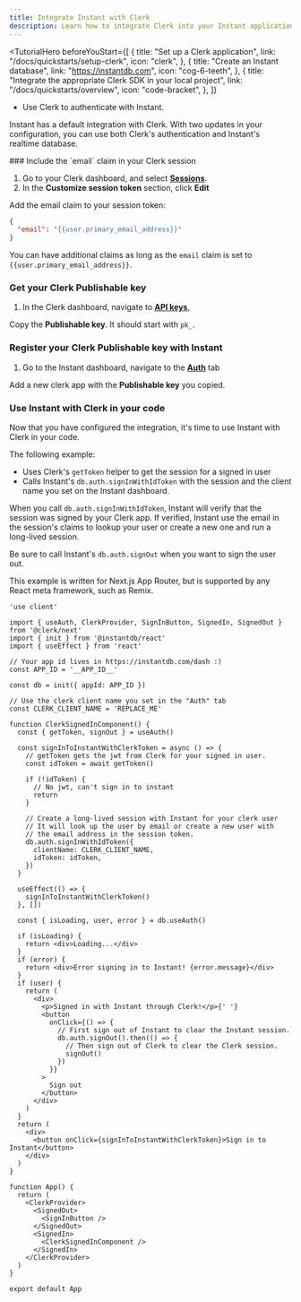 ```yaml
---
title: Integrate Instant with Clerk
description: Learn how to integrate Clerk into your Instant application.
---
```


<TutorialHero
  beforeYouStart={[
    {
      title: "Set up a Clerk application",
      link: "/docs/quickstarts/setup-clerk",
      icon: "clerk",
    },
    {
      title: "Create an Instant database",
      link: "https://instantdb.com",
      icon: "cog-6-teeth",
    },
    {
      title: "Integrate the appropriate Clerk SDK in your local project",
      link: "/docs/quickstarts/overview",
      icon: "code-bracket",
    },
  ]}
>
  - Use Clerk to authenticate with Instant.
</TutorialHero>

Instant has a default integration with Clerk. With two updates in your configuration, you can use both Clerk's authentication and Instant's realtime database.

<Steps>
  ### Include the `email` claim in your Clerk session

  1. Go to your Clerk dashboard, and select **[Sessions](https://dashboard.clerk.com/last-active?path=sessions)**.
  1. In the **Customize session token** section, click **Edit**

  Add the email claim to your session token:

  ```json
  {
    "email": "{{user.primary_email_address}}"
  }
  ```

  You can have additional claims as long as the `email` claim is set to `{{user.primary_email_address}}`.

  ### Get your Clerk Publishable key

  1. In the Clerk dashboard, navigate to **[API keys](https://dashboard.clerk.com/last-active?path=api-keys)**,

  Copy the **Publishable key**. It should start with `pk_`.

  ### Register your Clerk Publishable key with Instant

  1. Go to the Instant dashboard, navigate to the **[Auth](https://www.instantdb.com/dash?t=auth)** tab

  Add a new clerk app with the **Publishable key** you copied.

  ### Use Instant with Clerk in your code

  Now that you have configured the integration, it's time to use Instant with Clerk in your code.

  The following example:

  - Uses Clerk's `getToken` helper to get the session for a signed in user
  - Calls Instant's `db.auth.signInWithIdToken` with the session and the client name you set on the Instant dashboard.

  When you call `db.auth.signInWithIdToken`, Instant will verify that the session was signed by your Clerk app. If verified, Instant use the email in the session's claims to lookup your user or create a new one and run a long-lived session.

  Be sure to call Instant's `db.auth.signOut` when you want to sign the user out.

  This example is written for Next.js App Router, but is supported by any React meta framework, such as Remix.

  ```tsx {{ filename: 'app/instant/page.tsx' }}
  'use client'

  import { useAuth, ClerkProvider, SignInButton, SignedIn, SignedOut } from '@clerk/next'
  import { init } from '@instantdb/react'
  import { useEffect } from 'react'

  // Your app id lives in https://instantdb.com/dash :)
  const APP_ID = '__APP_ID__'

  const db = init({ appId: APP_ID })

  // Use the clerk client name you set in the "Auth" tab
  const CLERK_CLIENT_NAME = 'REPLACE_ME'

  function ClerkSignedInComponent() {
    const { getToken, signOut } = useAuth()

    const signInToInstantWithClerkToken = async () => {
      // getToken gets the jwt from Clerk for your signed in user.
      const idToken = await getToken()

      if (!idToken) {
        // No jwt, can't sign in to instant
        return
      }

      // Create a long-lived session with Instant for your clerk user
      // It will look up the user by email or create a new user with
      // the email address in the session token.
      db.auth.signInWithIdToken({
        clientName: CLERK_CLIENT_NAME,
        idToken: idToken,
      })
    }

    useEffect(() => {
      signInToInstantWithClerkToken()
    }, [])

    const { isLoading, user, error } = db.useAuth()

    if (isLoading) {
      return <div>Loading...</div>
    }
    if (error) {
      return <div>Error signing in to Instant! {error.message}</div>
    }
    if (user) {
      return (
        <div>
          <p>Signed in with Instant through Clerk!</p>{' '}
          <button
            onClick={() => {
              // First sign out of Instant to clear the Instant session.
              db.auth.signOut().then(() => {
                // Then sign out of Clerk to clear the Clerk session.
                signOut()
              })
            }}
          >
            Sign out
          </button>
        </div>
      )
    }
    return (
      <div>
        <button onClick={signInToInstantWithClerkToken}>Sign in to Instant</button>
      </div>
    )
  }

  function App() {
    return (
      <ClerkProvider>
        <SignedOut>
          <SignInButton />
        </SignedOut>
        <SignedIn>
          <ClerkSignedInComponent />
        </SignedIn>
      </ClerkProvider>
    )
  }

  export default App
  ```
</Steps>
